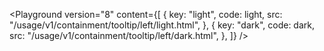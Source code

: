 

<Playground
	version="8"
	content={[
		{
			key: "light",
			code: light,
			src: "/usage/v1/containment/tooltip/left/light.html",
		},
        {
			key: "dark",
			code: dark,
			src: "/usage/v1/containment/tooltip/left/dark.html",
		},
	]}
/>
